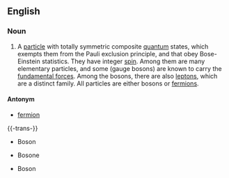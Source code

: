==English==
===Noun===
#A [[particle]] with totally symmetric composite [[quantum]] states, which exempts them from the Pauli exclusion principle, and that obey Bose-Einstein statistics.  They have integer [[spin]].  Among them are many elementary particles, and some (gauge bosons) are known to carry the [[fundamental force]]s.  Among the bosons, there are also [[lepton]]s, which are a distinct family.  All particles are either bosons or [[fermion]]s.

====Antonym====
*[[fermion]]


{{-trans-}}
*{{Fr}} Boson
*{{It}} Bosone {{m}}
*{{Gl}} Boson